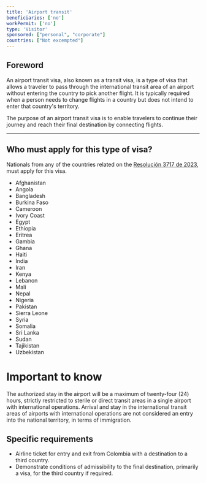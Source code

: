 ```yaml
---
title: 'Airport transit'
beneficiaries: ['no']
workPermit: ['no']
type: 'Visitor'
sponsored: ["personal", "corporate"]
countries: ["Not excempted"]
---
```

## Foreword

An airport transit visa, also known as a transit visa, is a type of visa that allows a traveler to pass through the international transit area of an airport without entering the country to pick another flight. It is typically required when a person needs to change flights in a country but does not intend to enter that country's territory.

The purpose of an airport transit visa is to enable travelers to continue their journey and reach their final destination by connecting flights.

---

## Who must apply for this type of visa?

Nationals from any of the countries related on the [Resolución 3717 de 2023](https://www.cancilleria.gov.co/sites/default/files/Normograma/docs/resolucion_minrelaciones_3717_2023.htm#INICIO), must apply for this visa.

- Afghanistan
- Angola
- Bangladesh
- Burkina Faso
- Cameroon
- Ivory Coast
- Egypt
- Ethiopia
- Eritrea
- Gambia
- Ghana
- Haiti
- India
- Iran
- Kenya
- Lebanon
- Mali
- Nepal
- Nigeria
- Pakistan
- Sierra Leone
- Syria
- Somalia
- Sri Lanka
- Sudan
- Tajikistan
- Uzbekistan

# Important to know

The authorized stay in the airport will be a maximum of twenty-four (24) hours, strictly restricted to sterile or direct transit areas in a single airport with international operations. Arrival and stay in the international transit areas of airports with international operations are not considered an entry into the national territory, in terms of immigration.

## Specific requirements

- Airline ticket for entry and exit from Colombia with a destination to a third country.
- Demonstrate conditions of admissibility to the final destination, primarily a visa, for the third country if required.